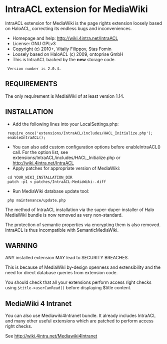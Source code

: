 = IntraACL extension for MediaWiki =

IntraACL extension for MediaWiki is the page rights extension loosely
based on HaloACL, correcting its endless bugs and inconveniences.

* Homepage and help: http://wiki.4intra.net/IntraACL
* License: GNU GPLv3
* Copyright (c) 2010+, Vitaliy Filippov, Stas Fomin
* Loosely based on HaloACL (c) 2009, ontoprise GmbH
* This is IntraACL backed by the '''new''' storage code.
  Version number is 2.0.4.

== REQUIREMENTS ==

The only requirement is MediaWiki of at least version 1.14.

== INSTALLATION ==

* Add the following lines into your LocalSettings.php:
  require_once('extensions/IntraACL/includes/HACL_Initialize.php');
  enableIntraACL();
* You can also add custom configuration options before enableIntraACL() call. For the option list, see extensions/IntraACL/includes/HACL_Initialize.php or http://wiki.4intra.net/IntraACL
* Apply patches for appropriate version of MediaWiki:
  cd YOUR_WIKI_INSTALLATION_DIR
  patch -p1 < patches/IntraACL-MediaWiki-<YOUR_VERSION>.diff
* Run MediaWiki database update tool:
  php maintenance/update.php

The method of IntraACL installation via the super-duper-installer
of Halo MediaWiki bundle is now removed as very non-standard.

The protection of semantic properties via encrypting them is also removed.
IntraACL is thus incompatible with SemanticMediaWiki.

== WARNING ==

ANY installed extension MAY lead to SECURITY BREACHES.

This is because of MediaWiki by-design openness and extensibility
and the need for direct database queries from extension code.

You should check that all your extensions perform access right checks
using <tt>$title->userCanRead()</tt> before displaying $title content.

== MediaWiki 4 Intranet ==

You can also use Mediawiki4Intranet bundle. It already includes IntraACL and
many other useful extensions which are patched to perform access right checks.

See http://wiki.4intra.net/Mediawiki4Intranet
